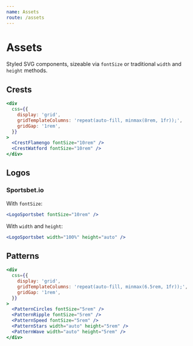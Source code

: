 ```yaml
---
name: Assets
route: /assets
---
```


# Assets

Styled SVG components, sizeable via `fontSize` or traditional
`width` and `height` methods.

## Crests

```jsx react-live
<div
  css={{
    display: 'grid',
    gridTemplateColumns: 'repeat(auto-fill, minmax(8rem, 1fr));',
    gridGap: '1rem',
  }}
>
  <CrestFlamengo fontSize="10rem" />
  <CrestWatford fontSize="10rem" />
</div>
```

## Logos

### Sportsbet.io

With `fontSize`:

```jsx react-live
<LogoSportsbet fontSize="10rem" />
```

With `width` and `height`:

```jsx react-live
<LogoSportsbet width="100%" height="auto" />
```

## Patterns

```jsx react-live
<div
  css={{
    display: 'grid',
    gridTemplateColumns: 'repeat(auto-fill, minmax(6.5rem, 1fr));',
    gridGap: '1rem',
  }}
>
  <PatternCircles fontSize="5rem" />
  <PatternRipple fontSize="5rem" />
  <PatternSpeed fontSize="5rem" />
  <PatternStars width="auto" height="5rem" />
  <PatternWave width="auto" height="5rem" />
</div>
```
